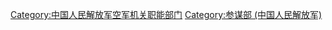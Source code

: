 {{Catmore}}

[[Category:中国人民解放军空军机关职能部门|Category:中国人民解放军空军机关职能部门]]
[[Category:参谋部_(中国人民解放军)|Category:参谋部 (中国人民解放军)]]